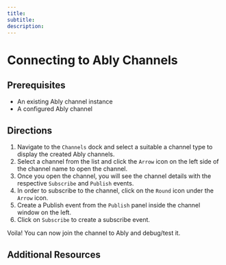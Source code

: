 ```yaml
--- 
title: 
subtitle: 
description: 
---
```


# Connecting to Ably Channels

## Prerequisites 

- An existing Ably channel instance 
- A configured Ably channel 

## Directions

1. Navigate to the `Channels` dock and select a suitable a channel type to display the created Ably channels. 
2. Select a channel from the list and click the `Arrow` icon on the left side of the channel name to open the channel.
3. Once you open the channel, you will see the channel details with the respective `Subscribe` and `Publish` events. 
4. In order to subscribe to the channel, click on the `Round` icon under the `Arrow` icon.
5. Create a Publish event from the `Publish` panel inside the channel window on the left. 
6. Click on `Subscribe` to create a subscribe event.

Voila! You can now join the channel to Ably and debug/test it. 

## Additional Resources 
